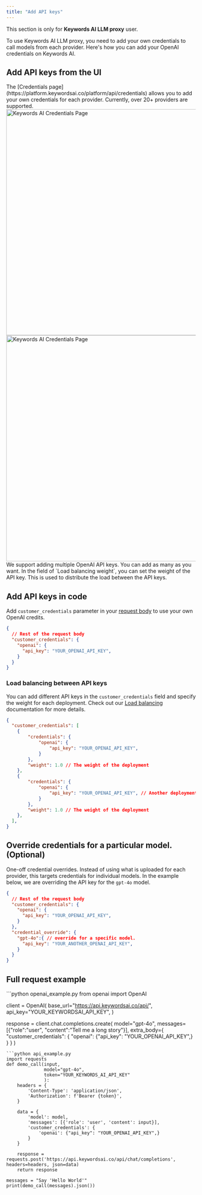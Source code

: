 ```yaml
---
title: "Add API keys"
---
```


<Note> This section is only for **Keywords AI LLM proxy** user.</Note>

To use Keywords AI LLM proxy, you need to add your own credentials to call models from each provider. Here's how you can add your OpenAI credentials on Keywords AI.

## Add API keys from the UI

<Steps>
<Step title="Go to the Credentials page">
The [Credentials page](https://platform.keywordsai.co/platform/api/credentials) allows you to add your own credentials for each provider. Currently, over 20+ providers are supported.
<img width="600"  src="https://keywordsai-static.s3.us-east-1.amazonaws.com/docs/Integrations/api_keys/openai_1.png" alt="Keywords AI Credentials Page"/>
</Step>
<Step title="Add your OpenAI API key.">

<img width="600"  src="https://keywordsai-static.s3.us-east-1.amazonaws.com/docs/Integrations/api_keys/openai_2.png" alt="Keywords AI Credentials Page"/>
</Step>
<Step title="Add more OpenAI API keys.">
We support adding multiple OpenAI API keys. You can add as many as you want. In the field of `Load balancing weight`, you can set the weight of the API key. This is used to distribute the load between the API keys.
</Step>
</Steps>

## Add API keys in code
Add `customer_credentials` parameter in your [request body](/api-endpoints/integration/chat-completions) to use your own OpenAI credits.

```json
{
  // Rest of the request body
  "customer_credentials": {
    "openai": {
      "api_key": "YOUR_OPENAI_API_KEY",
    }
  }
}
```
### Load balancing between API keys
You can add different API keys in the `customer_credentials` field and specify the weight for each deployment. Check out our [Load balancing](/features/generation/load-balancing#load-balancing-between-deployments) documentation for more details.
```json
{
  "customer_credentials": [
    {
        "credentials": {
            "openai": {
                "api_key": "YOUR_OPENAI_API_KEY",
            }
        },
        "weight": 1.0 // The weight of the deployment
    },
    {
        "credentials": {
            "openai": {
                "api_key": "YOUR_OPENAI_API_KEY", // Another deployment
            }
        },
        "weight": 1.0 // The weight of the deployment
    },
  ],
}
```
## Override credentials for a particular model. (Optional)
One-off credential overrides. Instead of using what is uploaded for each provider, this targets credentials for individual models. In the example below, we are overriding the API key for the `gpt-4o` model.
```json
{
  // Rest of the request body
  "customer_credentials": {
    "openai": {
      "api_key": "YOUR_OPENAI_API_KEY",
    }
  },
  "credential_override": {
    "gpt-4o":{ // override for a specific model.
      "api_key": "YOUR_ANOTHER_OPENAI_API_KEY",
    }
  }
}
```

## Full request example
<Accordion title="Example">
<CodeGroup>
```python openai_example.py
from openai import OpenAI

client = OpenAI(
    base_url="https://api.keywordsai.co/api/",
    api_key="YOUR_KEYWORDSAI_API_KEY",
)

response = client.chat.completions.create(
    model="gpt-4o",
    messages=[{"role":"user", "content":"Tell me a long story"}],
    extra_body={
      "customer_credentials": {
          "openai": {"api_key": "YOUR_OPENAI_API_KEY",}
       }
    }
)
```
```python api_example.py
import requests
def demo_call(input, 
              model="gpt-4o",
              token="YOUR_KEYWORDS_AI_API_KEY"
              ):
    headers = {
        'Content-Type': 'application/json',
        'Authorization': f'Bearer {token}',
    }

    data = {
        'model': model,
        'messages': [{'role': 'user', 'content': input}],
        'customer_credentials': {
            'openai': {"api_key": "YOUR_OPENAI_API_KEY",}
        }
    }

    response = requests.post('https://api.keywordsai.co/api/chat/completions', headers=headers, json=data)
    return response

messages = "Say 'Hello World'"
print(demo_call(messages).json())
```
</CodeGroup>
</Accordion>
